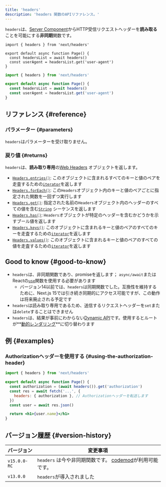 ```yaml
---
title: 'headers'
description: 'headers 関数のAPIリファレンス。'
---
```


`headers`は、[Server Component](/docs/app/building-your-application/rendering/server-components)からHTTP受信リクエストヘッダーを**読み取る**ことを可能にする**非同期**関数です。

<Tabs>
<TabItem value="tsx" label="TypeScript">

```tsx title="app/page.tsx" switcher
import { headers } from 'next/headers'

export default async function Page() {
  const headersList = await headers()
  const userAgent = headersList.get('user-agent')
}
```

</TabItem>
<TabItem value="jsx" label="JavaScript">

```jsx title="app/page.js" switcher
import { headers } from 'next/headers'

export default async function Page() {
  const headersList = await headers()
  const userAgent = headersList.get('user-agent')
}
```

</TabItem>
</Tabs>

## リファレンス {#reference}

### パラメーター {#parameters}

`headers`はパラメーターを受け取りません。

### 戻り値 {#returns}

`headers`は、**読み取り専用**の[Web Headers](https://developer.mozilla.org/docs/Web/API/Headers) オブジェクトを返します。

- [`Headers.entries()`](https://developer.mozilla.org/docs/Web/API/Headers/entries): このオブジェクトに含まれるすべてのキーと値のペアを走査するための[`iterator`](https://developer.mozilla.org/docs/Web/JavaScript/Reference/Iteration_protocols)を返します
- [`Headers.forEach()`](https://developer.mozilla.org/docs/Web/API/Headers/forEach): この`Headers`オブジェクト内のキーと値のペアごとに指定された関数を一回ずつ実行します
- [`Headers.get()`](https://developer.mozilla.org/docs/Web/API/Headers/get): 指定された名前の`Headers`オブジェクト内のヘッダーのすべての値を含む[`String`](https://developer.mozilla.org/docs/Web/JavaScript/Reference/Global_Objects/String) シーケンスを返します
- [`Headers.has()`](https://developer.mozilla.org/docs/Web/API/Headers/has): `Headers`オブジェクトが特定のヘッダーを含むかどうかを示すブール値を返します
- [`Headers.keys()`](https://developer.mozilla.org/docs/Web/API/Headers/keys): このオブジェクトに含まれるキーと値のペアのすべてのキーを走査するための[`iterator`](https://developer.mozilla.org/docs/Web/JavaScript/Reference/Iteration_protocols)を返します
- [`Headers.values()`](https://developer.mozilla.org/docs/Web/API/Headers/values): このオブジェクトに含まれるキーと値のペアのすべての値を走査するための[`iterator`](https://developer.mozilla.org/docs/Web/JavaScript/Reference/Iteration_protocols)を返します

## Good to know {#good-to-know}

- `headers`は、非同期関数であり、promiseを返します； `async/await`またはReactの[`use`](https://react.dev/reference/react/use)関数を使用する必要があります
  - バージョン14以前では、`headers`は同期関数でした。互換性を維持するために、Next.js 15では引き続き同期的にアクセス可能ですが、この動作は将来廃止される予定です
- `headers`は読み取り専用であるため、送信するリクエストヘッダーを`set`または`delete`することはできません
- `headers`は、結果が事前にわからない[Dynamic API](/docs/app/building-your-application/rendering/server-components#server-rendering-strategies#dynamic-apis)です。使用するとルートが**[動的レンダリング](/docs/app/building-your-application/rendering/server-components#dynamic-rendering)**に切り替わります

## 例 {#examples}

### Authorizationヘッダーを使用する {#using-the-authorization-header}

```jsx title="app/page.js"
import { headers } from 'next/headers'

export default async function Page() {
  const authorization = (await headers()).get('authorization')
  const res = await fetch('...', {
    headers: { authorization }, // Authorizationヘッダーを転送します
  })
  const user = await res.json()

  return <h1>{user.name}</h1>
}
```

## バージョン履歴 {#version-history}

| バージョン   | 変更事項                                                                                                               |
| ------------ | ---------------------------------------------------------------------------------------------------------------------- |
| `v15.0.0-RC` | `headers` は今や非同期関数です。 [codemod](/docs/app/building-your-application/upgrading/codemods#150)が利用可能です。 |
| `v13.0.0`    | `headers`が導入されました                                                                                              |
